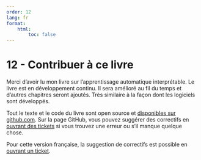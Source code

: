```yaml
---
order: 12
lang: fr
format:
    html:
        toc: false
---
```


# 12 - Contribuer à ce livre

Merci d'avoir lu mon livre sur l'apprentissage automatique interprétable. Le livre est en développement continu. Il sera amélioré au fil du temps et d'autres chapitres seront ajoutés. Très similaire à la façon dont les logiciels sont développés.

Tout le texte et le code du livre sont open source et [disponibles sur github.com](https://github.com/christophM/interpretable-ml-book). Sur la page GitHub, vous pouvez suggérer des correctifs en [ouvrant des tickets](https://github.com/christophM/interpretable-ml-book/issues) si vous trouvez une erreur ou s'il manque quelque chose.

::: {.callout-note title="Note du traducteur" icon=false appearance="simple"}
Pour cette version française, la suggestion de correctifs est possible en [ouvrant un ticket](https://github.com/nicolasguillard/Interpretable-machine-learning-FR/issues).
:::